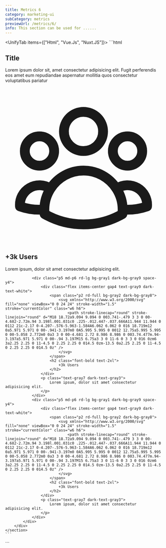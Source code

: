 ```yaml
---
title: Metrics 6
category: marketing-ui
subCategory: metrics
previewUrl: /metrics/6/
info: This section can be used for ......
---
```


<UnifyTab items={["Html", "Vue.Js", "Nuxt.JS"]}>
  <TabItem>
    ```html
    <section class="py24">
        <div class="max-w-7xl mx-auto px-5 sm-px10 md-px12 lg-px5 space-y-10">
            <div class="text-center space-y-6 max-w-2xl mx-auto">
                <h1 class="text-3xl font-bold text-gray9 dark-text-white capitalize">Title</h1>
                <p class="text-gray7 dark-text-gray3">
                    Lorem ipsum dolor sit, amet consectetur adipisicing elit. Fugit perferendis eos amet eum repudiandae aspernatur mollitia quos consectetur voluptatibus pariatur 
                </p>
            </div>
            <div class="grid gap6 sm-grid-cols-2 md-grid-cols-3">
                <div class="p5 md-p6 rd-lg bg-gray1 dark-bg-gray9 space-y4">
                    <div class="flex items-center gap4 text-gray9 dark-text-white">
                        <span class="p2 rd-full bg-gray2 dark-bg-gray8">
                            <svg xmlns="http://www.w3.org/2000/svg" fill="none" viewBox="0 0 24 24" stroke-width="1.5" stroke="currentColor" class="w6 h6">
                                <path stroke-linecap="round" stroke-linejoin="round" d="M18 18.72a9.094 9.094 0 003.741-.479 3 3 0 00-4.682-2.72m.94 3.198l.001.031c0 .225-.012.447-.037.666A11.944 11.944 0 0112 21c-2.17 0-4.207-.576-5.963-1.584A6.062 6.062 0 016 18.719m12 0a5.971 5.971 0 00-.941-3.197m0 0A5.995 5.995 0 0012 12.75a5.995 5.995 0 00-5.058 2.772m0 0a3 3 0 00-4.681 2.72 8.986 8.986 0 003.74.477m.94-3.197a5.971 5.971 0 00-.94 3.197M15 6.75a3 3 0 11-6 0 3 3 0 016 0zm6 3a2.25 2.25 0 11-4.5 0 2.25 2.25 0 014.5 0zm-13.5 0a2.25 2.25 0 11-4.5 0 2.25 2.25 0 014.5 0z" />
                            </svg>                                                           
                        </span>
                        <h2 class="font-bold text-2xl">
                            +3k Users
                        </h2>
                    </div>
                    <p class="text-gray7 dark-text-gray3">
                        Lorem ipsum, dolor sit amet consectetur adipisicing elit.
                    </p>
                </div>

                <div class="p5 md-p6 rd-lg bg-gray1 dark-bg-gray9 space-y4">
                    <div class="flex items-center gap4 text-gray9 dark-text-white">
                        <span class="p2 rd-full bg-gray2 dark-bg-gray8">
                            <svg xmlns="http://www.w3.org/2000/svg" fill="none" viewBox="0 0 24 24" stroke-width="1.5" stroke="currentColor" class="w6 h6">
                                <path stroke-linecap="round" stroke-linejoin="round" d="M18 18.72a9.094 9.094 0 003.741-.479 3 3 0 00-4.682-2.72m.94 3.198l.001.031c0 .225-.012.447-.037.666A11.944 11.944 0 0112 21c-2.17 0-4.207-.576-5.963-1.584A6.062 6.062 0 016 18.719m12 0a5.971 5.971 0 00-.941-3.197m0 0A5.995 5.995 0 0012 12.75a5.995 5.995 0 00-5.058 2.772m0 0a3 3 0 00-4.681 2.72 8.986 8.986 0 003.74.477m.94-3.197a5.971 5.971 0 00-.94 3.197M15 6.75a3 3 0 11-6 0 3 3 0 016 0zm6 3a2.25 2.25 0 11-4.5 0 2.25 2.25 0 014.5 0zm-13.5 0a2.25 2.25 0 11-4.5 0 2.25 2.25 0 014.5 0z" />
                            </svg>                                                           
                        </span>
                        <h2 class="font-bold text-2xl">
                            +3k Users
                        </h2>
                    </div>
                    <p class="text-gray7 dark-text-gray3">
                        Lorem ipsum, dolor sit amet consectetur adipisicing elit.
                    </p>
                </div>
                <div class="p5 md-p6 rd-lg bg-gray1 dark-bg-gray9 space-y4">
                    <div class="flex items-center gap4 text-gray9 dark-text-white">
                        <span class="p2 rd-full bg-gray2 dark-bg-gray8">
                            <svg xmlns="http://www.w3.org/2000/svg" fill="none" viewBox="0 0 24 24" stroke-width="1.5" stroke="currentColor" class="w6 h6">
                                <path stroke-linecap="round" stroke-linejoin="round" d="M18 18.72a9.094 9.094 0 003.741-.479 3 3 0 00-4.682-2.72m.94 3.198l.001.031c0 .225-.012.447-.037.666A11.944 11.944 0 0112 21c-2.17 0-4.207-.576-5.963-1.584A6.062 6.062 0 016 18.719m12 0a5.971 5.971 0 00-.941-3.197m0 0A5.995 5.995 0 0012 12.75a5.995 5.995 0 00-5.058 2.772m0 0a3 3 0 00-4.681 2.72 8.986 8.986 0 003.74.477m.94-3.197a5.971 5.971 0 00-.94 3.197M15 6.75a3 3 0 11-6 0 3 3 0 016 0zm6 3a2.25 2.25 0 11-4.5 0 2.25 2.25 0 014.5 0zm-13.5 0a2.25 2.25 0 11-4.5 0 2.25 2.25 0 014.5 0z" />
                            </svg>                                                           
                        </span>
                        <h2 class="font-bold text-2xl">
                            +3k Users
                        </h2>
                    </div>
                    <p class="text-gray7 dark-text-gray3">
                        Lorem ipsum, dolor sit amet consectetur adipisicing elit.
                    </p>
                </div>
            </div>
        </div>
    </section>
    ```
  </TabItem>

  <TabItem>
    ```
    <template>
        <section class="py24">
            <div class="max-w-7xl mx-auto px-5 sm-px10 md-px12 lg-px5 space-y-10">
                <div class="text-center space-y-6 max-w-2xl mx-auto">
                    <h1 class="text-3xl font-bold text-gray9 dark-text-white capitalize">Title</h1>
                    <p class="text-gray7 dark-text-gray3">
                        Lorem ipsum dolor sit, amet consectetur adipisicing elit. Fugit perferendis eos amet eum repudiandae aspernatur mollitia quos consectetur voluptatibus pariatur 
                    </p>
                </div>
                <div class="grid gap6 sm-grid-cols-2 md-grid-cols-3">
                    <div class="p5 md-p6 rd-lg bg-gray1 dark-bg-gray9 space-y4">
                        <div class="flex items-center gap4 text-gray9 dark-text-white">
                            <span class="p2 rd-full bg-gray2 dark-bg-gray8">
                                <svg xmlns="http://www.w3.org/2000/svg" fill="none" viewBox="0 0 24 24" stroke-width="1.5" stroke="currentColor" class="w6 h6">
                                    <path stroke-linecap="round" stroke-linejoin="round" d="M18 18.72a9.094 9.094 0 003.741-.479 3 3 0 00-4.682-2.72m.94 3.198l.001.031c0 .225-.012.447-.037.666A11.944 11.944 0 0112 21c-2.17 0-4.207-.576-5.963-1.584A6.062 6.062 0 016 18.719m12 0a5.971 5.971 0 00-.941-3.197m0 0A5.995 5.995 0 0012 12.75a5.995 5.995 0 00-5.058 2.772m0 0a3 3 0 00-4.681 2.72 8.986 8.986 0 003.74.477m.94-3.197a5.971 5.971 0 00-.94 3.197M15 6.75a3 3 0 11-6 0 3 3 0 016 0zm6 3a2.25 2.25 0 11-4.5 0 2.25 2.25 0 014.5 0zm-13.5 0a2.25 2.25 0 11-4.5 0 2.25 2.25 0 014.5 0z" />
                                </svg>                                                           
                            </span>
                            <h2 class="font-bold text-2xl">
                                +3k Users
                            </h2>
                        </div>
                        <p class="text-gray7 dark-text-gray3">
                            Lorem ipsum, dolor sit amet consectetur adipisicing elit.
                        </p>
                    </div>

                    <div class="p5 md-p6 rd-lg bg-gray1 dark-bg-gray9 space-y4">
                        <div class="flex items-center gap4 text-gray9 dark-text-white">
                            <span class="p2 rd-full bg-gray2 dark-bg-gray8">
                                <svg xmlns="http://www.w3.org/2000/svg" fill="none" viewBox="0 0 24 24" stroke-width="1.5" stroke="currentColor" class="w6 h6">
                                    <path stroke-linecap="round" stroke-linejoin="round" d="M18 18.72a9.094 9.094 0 003.741-.479 3 3 0 00-4.682-2.72m.94 3.198l.001.031c0 .225-.012.447-.037.666A11.944 11.944 0 0112 21c-2.17 0-4.207-.576-5.963-1.584A6.062 6.062 0 016 18.719m12 0a5.971 5.971 0 00-.941-3.197m0 0A5.995 5.995 0 0012 12.75a5.995 5.995 0 00-5.058 2.772m0 0a3 3 0 00-4.681 2.72 8.986 8.986 0 003.74.477m.94-3.197a5.971 5.971 0 00-.94 3.197M15 6.75a3 3 0 11-6 0 3 3 0 016 0zm6 3a2.25 2.25 0 11-4.5 0 2.25 2.25 0 014.5 0zm-13.5 0a2.25 2.25 0 11-4.5 0 2.25 2.25 0 014.5 0z" />
                                </svg>                                                           
                            </span>
                            <h2 class="font-bold text-2xl">
                                +3k Users
                            </h2>
                        </div>
                        <p class="text-gray7 dark-text-gray3">
                            Lorem ipsum, dolor sit amet consectetur adipisicing elit.
                        </p>
                    </div>
                    <div class="p5 md-p6 rd-lg bg-gray1 dark-bg-gray9 space-y4">
                        <div class="flex items-center gap4 text-gray9 dark-text-white">
                            <span class="p2 rd-full bg-gray2 dark-bg-gray8">
                                <svg xmlns="http://www.w3.org/2000/svg" fill="none" viewBox="0 0 24 24" stroke-width="1.5" stroke="currentColor" class="w6 h6">
                                    <path stroke-linecap="round" stroke-linejoin="round" d="M18 18.72a9.094 9.094 0 003.741-.479 3 3 0 00-4.682-2.72m.94 3.198l.001.031c0 .225-.012.447-.037.666A11.944 11.944 0 0112 21c-2.17 0-4.207-.576-5.963-1.584A6.062 6.062 0 016 18.719m12 0a5.971 5.971 0 00-.941-3.197m0 0A5.995 5.995 0 0012 12.75a5.995 5.995 0 00-5.058 2.772m0 0a3 3 0 00-4.681 2.72 8.986 8.986 0 003.74.477m.94-3.197a5.971 5.971 0 00-.94 3.197M15 6.75a3 3 0 11-6 0 3 3 0 016 0zm6 3a2.25 2.25 0 11-4.5 0 2.25 2.25 0 014.5 0zm-13.5 0a2.25 2.25 0 11-4.5 0 2.25 2.25 0 014.5 0z" />
                                </svg>                                                           
                            </span>
                            <h2 class="font-bold text-2xl">
                                +3k Users
                            </h2>
                        </div>
                        <p class="text-gray7 dark-text-gray3">
                            Lorem ipsum, dolor sit amet consectetur adipisicing elit.
                        </p>
                    </div>
                </div>
            </div>
        </section>
    </template>
    ```
  </TabItem> 

  <TabItem>
    ```
    <template>
        <section class="py24">
            <div class="max-w-7xl mx-auto px-5 sm-px10 md-px12 lg-px5 space-y-10">
                <div class="text-center space-y-6 max-w-2xl mx-auto">
                    <h1 class="text-3xl font-bold text-gray9 dark-text-white capitalize">Title</h1>
                    <p class="text-gray7 dark-text-gray3">
                        Lorem ipsum dolor sit, amet consectetur adipisicing elit. Fugit perferendis eos amet eum repudiandae aspernatur mollitia quos consectetur voluptatibus pariatur 
                    </p>
                </div>
                <div class="grid gap6 sm-grid-cols-2 md-grid-cols-3">
                    <div class="p5 md-p6 rd-lg bg-gray1 dark-bg-gray9 space-y4">
                        <div class="flex items-center gap4 text-gray9 dark-text-white">
                            <span class="p2 rd-full bg-gray2 dark-bg-gray8">
                                <svg xmlns="http://www.w3.org/2000/svg" fill="none" viewBox="0 0 24 24" stroke-width="1.5" stroke="currentColor" class="w6 h6">
                                    <path stroke-linecap="round" stroke-linejoin="round" d="M18 18.72a9.094 9.094 0 003.741-.479 3 3 0 00-4.682-2.72m.94 3.198l.001.031c0 .225-.012.447-.037.666A11.944 11.944 0 0112 21c-2.17 0-4.207-.576-5.963-1.584A6.062 6.062 0 016 18.719m12 0a5.971 5.971 0 00-.941-3.197m0 0A5.995 5.995 0 0012 12.75a5.995 5.995 0 00-5.058 2.772m0 0a3 3 0 00-4.681 2.72 8.986 8.986 0 003.74.477m.94-3.197a5.971 5.971 0 00-.94 3.197M15 6.75a3 3 0 11-6 0 3 3 0 016 0zm6 3a2.25 2.25 0 11-4.5 0 2.25 2.25 0 014.5 0zm-13.5 0a2.25 2.25 0 11-4.5 0 2.25 2.25 0 014.5 0z" />
                                </svg>                                                           
                            </span>
                            <h2 class="font-bold text-2xl">
                                +3k Users
                            </h2>
                        </div>
                        <p class="text-gray7 dark-text-gray3">
                            Lorem ipsum, dolor sit amet consectetur adipisicing elit.
                        </p>
                    </div>

                    <div class="p5 md-p6 rd-lg bg-gray1 dark-bg-gray9 space-y4">
                        <div class="flex items-center gap4 text-gray9 dark-text-white">
                            <span class="p2 rd-full bg-gray2 dark-bg-gray8">
                                <svg xmlns="http://www.w3.org/2000/svg" fill="none" viewBox="0 0 24 24" stroke-width="1.5" stroke="currentColor" class="w6 h6">
                                    <path stroke-linecap="round" stroke-linejoin="round" d="M18 18.72a9.094 9.094 0 003.741-.479 3 3 0 00-4.682-2.72m.94 3.198l.001.031c0 .225-.012.447-.037.666A11.944 11.944 0 0112 21c-2.17 0-4.207-.576-5.963-1.584A6.062 6.062 0 016 18.719m12 0a5.971 5.971 0 00-.941-3.197m0 0A5.995 5.995 0 0012 12.75a5.995 5.995 0 00-5.058 2.772m0 0a3 3 0 00-4.681 2.72 8.986 8.986 0 003.74.477m.94-3.197a5.971 5.971 0 00-.94 3.197M15 6.75a3 3 0 11-6 0 3 3 0 016 0zm6 3a2.25 2.25 0 11-4.5 0 2.25 2.25 0 014.5 0zm-13.5 0a2.25 2.25 0 11-4.5 0 2.25 2.25 0 014.5 0z" />
                                </svg>                                                           
                            </span>
                            <h2 class="font-bold text-2xl">
                                +3k Users
                            </h2>
                        </div>
                        <p class="text-gray7 dark-text-gray3">
                            Lorem ipsum, dolor sit amet consectetur adipisicing elit.
                        </p>
                    </div>
                    <div class="p5 md-p6 rd-lg bg-gray1 dark-bg-gray9 space-y4">
                        <div class="flex items-center gap4 text-gray9 dark-text-white">
                            <span class="p2 rd-full bg-gray2 dark-bg-gray8">
                                <svg xmlns="http://www.w3.org/2000/svg" fill="none" viewBox="0 0 24 24" stroke-width="1.5" stroke="currentColor" class="w6 h6">
                                    <path stroke-linecap="round" stroke-linejoin="round" d="M18 18.72a9.094 9.094 0 003.741-.479 3 3 0 00-4.682-2.72m.94 3.198l.001.031c0 .225-.012.447-.037.666A11.944 11.944 0 0112 21c-2.17 0-4.207-.576-5.963-1.584A6.062 6.062 0 016 18.719m12 0a5.971 5.971 0 00-.941-3.197m0 0A5.995 5.995 0 0012 12.75a5.995 5.995 0 00-5.058 2.772m0 0a3 3 0 00-4.681 2.72 8.986 8.986 0 003.74.477m.94-3.197a5.971 5.971 0 00-.94 3.197M15 6.75a3 3 0 11-6 0 3 3 0 016 0zm6 3a2.25 2.25 0 11-4.5 0 2.25 2.25 0 014.5 0zm-13.5 0a2.25 2.25 0 11-4.5 0 2.25 2.25 0 014.5 0z" />
                                </svg>                                                           
                            </span>
                            <h2 class="font-bold text-2xl">
                                +3k Users
                            </h2>
                        </div>
                        <p class="text-gray7 dark-text-gray3">
                            Lorem ipsum, dolor sit amet consectetur adipisicing elit.
                        </p>
                    </div>
                </div>
            </div>
        </section>
    </template>
    ```
  </TabItem>
</UnifyTab>